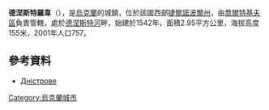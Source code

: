 {{coord|48|32|13|N|26|13|51|E|scale:30000|display=title}}

'''德涅斯特羅韋'''（{{lang-uk|Дністрове}}），是[[烏克蘭|烏克蘭]]的城鎮，位於該國西部[[捷爾諾波爾州|捷爾諾波爾州]]，由[[喬爾特基夫區|喬爾特基夫區]]負責管轄，處於[[德涅斯特河|德涅斯特河]]畔，始建於1542年，面積2.95平方公里，海拔高度155米，2001年人口757。

==參考資料==
*[http://w1.c1.rada.gov.ua/pls/z7503/A005?rdat1=28.11.2012&rf7571=30525 Дністрове] {{Wayback|url=http://w1.c1.rada.gov.ua/pls/z7503/A005?rdat1=28.11.2012&rf7571=30525 |date=20180209002908 }}

{{Ukraine-geo-stub}}
[[Category:烏克蘭城市|Category:烏克蘭城市]]